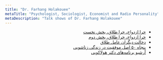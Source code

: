 ```yaml
---
title: "Dr. Farhang Holakouee"
metaTitle: "Psychologist, Sociologist, Economist and Radio Personality"
metaDescription: "Talk shows of Dr. Farhang Holakouee"
---
```


<div dir="rtl">

* [چرا ازدواج، چرا طلاق، بخش نخست](https://youtu.be/iNRtYjodo6k)
* [چرا ازدواج، چرا طلاق، بخش دوم](https://youtu.be/2lUhnG8ZluU)
* [دخالت دیگران عامل طلاق](https://youtu.be/2lUhnG8ZluU?start=9228&end=9545)
* [پنجاه ۵۰ اصل موفقیت در زندگی زناشویی](https://youtu.be/dShwXl0YmGc)
* [آرشیو برنامه‌های دکتر هولاکویی](https://www.holakoueearchive.co/)

</div>